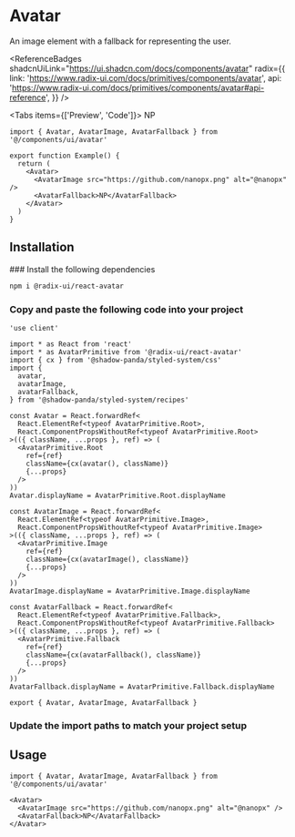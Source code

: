 
# Avatar

An image element with a fallback for representing the user.

<ReferenceBadges
  shadcnUiLink="https://ui.shadcn.com/docs/components/avatar"
  radix={{
    link: 'https://www.radix-ui.com/docs/primitives/components/avatar',
    api: 'https://www.radix-ui.com/docs/primitives/components/avatar#api-reference',
  }}
/>

<Tabs items={['Preview', 'Code']}>
  <Tab>
    <Preview>
      <Avatar>
        <AvatarImage src="https://github.com/nanopx.png" alt="@nanopx" />
        <AvatarFallback>NP</AvatarFallback>
      </Avatar>
    </Preview>
  </Tab>
  <Tab>

```tsx copy
import { Avatar, AvatarImage, AvatarFallback } from '@/components/ui/avatar'

export function Example() {
  return (
    <Avatar>
      <AvatarImage src="https://github.com/nanopx.png" alt="@nanopx" />
      <AvatarFallback>NP</AvatarFallback>
    </Avatar>
  )
}
```

  </Tab>
</Tabs>

## Installation

<Steps>
### Install the following dependencies

```bash npm2yarn copy
npm i @radix-ui/react-avatar
```

### Copy and paste the following code into your project

```tsx filename="components/ui/avatar.tsx" copy
'use client'

import * as React from 'react'
import * as AvatarPrimitive from '@radix-ui/react-avatar'
import { cx } from '@shadow-panda/styled-system/css'
import {
  avatar,
  avatarImage,
  avatarFallback,
} from '@shadow-panda/styled-system/recipes'

const Avatar = React.forwardRef<
  React.ElementRef<typeof AvatarPrimitive.Root>,
  React.ComponentPropsWithoutRef<typeof AvatarPrimitive.Root>
>(({ className, ...props }, ref) => (
  <AvatarPrimitive.Root
    ref={ref}
    className={cx(avatar(), className)}
    {...props}
  />
))
Avatar.displayName = AvatarPrimitive.Root.displayName

const AvatarImage = React.forwardRef<
  React.ElementRef<typeof AvatarPrimitive.Image>,
  React.ComponentPropsWithoutRef<typeof AvatarPrimitive.Image>
>(({ className, ...props }, ref) => (
  <AvatarPrimitive.Image
    ref={ref}
    className={cx(avatarImage(), className)}
    {...props}
  />
))
AvatarImage.displayName = AvatarPrimitive.Image.displayName

const AvatarFallback = React.forwardRef<
  React.ElementRef<typeof AvatarPrimitive.Fallback>,
  React.ComponentPropsWithoutRef<typeof AvatarPrimitive.Fallback>
>(({ className, ...props }, ref) => (
  <AvatarPrimitive.Fallback
    ref={ref}
    className={cx(avatarFallback(), className)}
    {...props}
  />
))
AvatarFallback.displayName = AvatarPrimitive.Fallback.displayName

export { Avatar, AvatarImage, AvatarFallback }
```

### Update the import paths to match your project setup

</Steps>

## Usage

```tsx copy
import { Avatar, AvatarImage, AvatarFallback } from '@/components/ui/avatar'
```

```tsx copy
<Avatar>
  <AvatarImage src="https://github.com/nanopx.png" alt="@nanopx" />
  <AvatarFallback>NP</AvatarFallback>
</Avatar>
```
